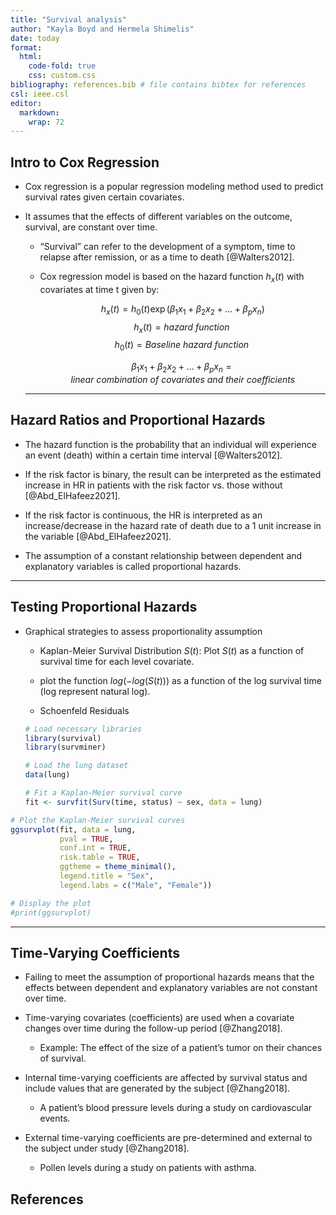 ```yaml
---
title: "Survival analysis"
author: "Kayla Boyd and Hermela Shimelis"
date: today
format:
  html:
    code-fold: true
    css: custom.css
bibliography: references.bib # file contains bibtex for references
csl: ieee.csl
editor: 
  markdown: 
    wrap: 72
---
```


## Intro to Cox Regression

-   Cox regression is a popular regression modeling method used to predict survival rates given certain covariates.

-   It assumes that the effects of different variables on the outcome, survival, are constant over time.

    -   "Survival" can refer to the development of a symptom, time to relapse after remission, or as a time to death [@Walters2012].

    -   Cox regression model is based on the hazard function $h_x(t)$ with covariates at time t given by:

        $$h_x(t)=h_0(t)\exp(\beta_1x_1 +\beta_2x_2 + \dots + \beta_p x_n) $$ $$h_x(t) = hazard \ function\ $$ $$h_0(t) = Baseline \ hazard \ function\ $$

        $$\beta_1x_1 +\beta_2x_2 + \dots + \beta_p x_n = linear\ combination\ of \ covariates\ and\ their\ coefficients$$

    ------------------------------------------------------------------------

## Hazard Ratios and Proportional Hazards

-   The hazard function is the probability that an individual will experience an event (death) within a certain time interval [@Walters2012].

-   If the risk factor is binary, the result can be interpreted as the estimated increase in HR in patients with the risk factor vs. those without [@Abd_ElHafeez2021].

-   If the risk factor is continuous, the HR is interpreted as an increase/decrease in the hazard rate of death due to a 1 unit increase in the variable [@Abd_ElHafeez2021].

-   The assumption of a constant relationship between dependent and explanatory variables is called proportional hazards.

------------------------------------------------------------------------

## Testing Proportional Hazards

-   Graphical strategies to assess proportionality assumption

    -   Kaplan-Meier Survival Distribution $S(t)$: Plot $S(t)$ as a function of survival time for each level covariate.

    -   plot the function $log(-log(S(t)))$ as a function of the log survival time (log represent natural log).

    -   Schoenfeld Residuals

    ```r
    # Load necessary libraries
    library(survival)
    library(survminer)

    # Load the lung dataset
    data(lung)

    # Fit a Kaplan-Meier survival curve
    fit <- survfit(Surv(time, status) ~ sex, data = lung)
    ```

```r
# Plot the Kaplan-Meier survival curves
ggsurvplot(fit, data = lung, 
           pval = TRUE, 
           conf.int = TRUE, 
           risk.table = TRUE, 
           ggtheme = theme_minimal(), 
           legend.title = "Sex",
           legend.labs = c("Male", "Female"))

# Display the plot
#print(ggsurvplot)
```

------------------------------------------------------------------------

## Time-Varying Coefficients

-   Failing to meet the assumption of proportional hazards means that the effects between dependent and explanatory variables are not constant over time.

-   Time-varying covariates (coefficients) are used when a covariate changes over time during the follow-up period [@Zhang2018].

    -   Example: The effect of the size of a patient's tumor on their chances of survival.

-   Internal time-varying coefficients are affected by survival status and include values that are generated by the subject [@Zhang2018].

    -   A patient's blood pressure levels during a study on cardiovascular events.

-   External time-varying coefficients are pre-determined and external to the subject under study [@Zhang2018].

    -   Pollen levels during a study on patients with asthma.

## References

::: {#refs}
:::
